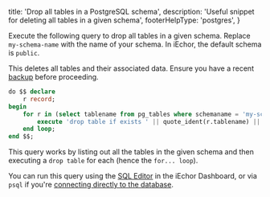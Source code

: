 
  title: 'Drop all tables in a PostgreSQL schema',
  description: 'Useful snippet for deleting all tables in a given schema',
  footerHelpType: 'postgres',
}

Execute the following query to drop all tables in a given schema.
Replace `my-schema-name` with the name of your schema. In iEchor, the default schema is `public`.

<Admonition type="caution">

This deletes all tables and their associated data. Ensure you have a recent [backup](/docs/guides/platform/backups) before proceeding.

</Admonition>

```sql
do $$ declare
    r record;
begin
    for r in (select tablename from pg_tables where schemaname = 'my-schema-name') loop
        execute 'drop table if exists ' || quote_ident(r.tablename) || ' cascade';
    end loop;
end $$;
```

This query works by listing out all the tables in the given schema and then executing a `drop table` for each (hence the `for... loop`).

You can run this query using the [SQL Editor](https://iechor.com/dashboard/project/_/sql) in the iEchor Dashboard, or via `psql` if you're [connecting directly to the database](/docs/guides/database/connecting-to-postgres#direct-connections).


